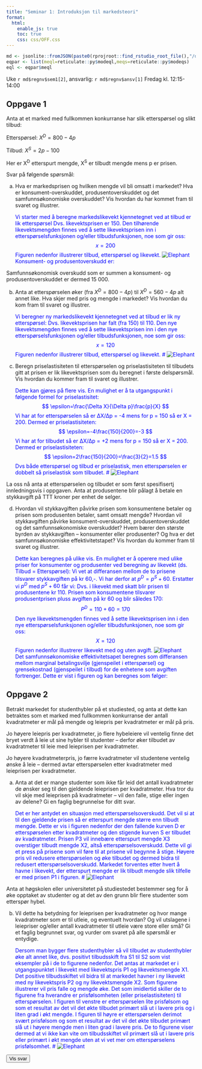 ```yaml
---
title: "Seminar 1: Introduksjon til markedsteori"
format:
  html:
    enable_js: true
    toc: true
    css: css/OFF.css
---
```


```r
md <- jsonlite::fromJSON(paste0(rprojroot::find_rstudio_root_file(),"/data-raw/metadata.json"))
eqpar <- list(meql=reticulate::py$modeql,meqs=reticulate::py$modeqs)
eql <- eqpar$meql
```

Uke `r md$regnv$sem1[2]`, ansvarlig: `r md$regnv$ansv[1]`
Fredag kl. 12:15-14:00


## Oppgave 1

Anta at et marked med fullkommen konkurranse har slik etterspørsel og
slikt tilbud:

Etterspørsel: $X^{D} = 800 - 4p$

Tilbud: $X^{S} = 2p - 100$

Her er X^D^ etterspurt mengde, X^S^ er tilbudt mengde mens p er prisen.

Svar på følgende spørsmål:

a)  Hva er markedsprisen og hvilken mengde vil bli omsatt i markedet?
    Hva er konsument-overskuddet, produsentoverskuddet og det
    samfunnsøkonomiske overskuddet? Vis hvordan du har kommet fram til
    svaret og illustrer.
<p class="answer hidden">
Vi starter med å beregne markedslikevekt kjennetegnet ved at tilbud er lik etterspørsel
\begin{aligned}
2p-100=800-4p \\
6p=900
p=150
\end{aligned}
Dvs. likevektsprisen er 150. Den tilhørende likevektsmengden finnes ved å sette likevektsprisen inn i etterspørselsfunksjonen og/eller tilbudsfunksjonen, noe som gir oss:
$$
x=200
$$
Figuren nedenfor illustrerer tilbud, etterspørsel og likevekt.
![Elephant](bilder/sem1_1a.png)
<br>
Konsument- og produsentoverskudd er:
\begin{aligned}
KO=\frac{1}{2}(200-150)200=5000\\
PO=\frac{1}{2}(150-50)200=10000
\end{aligned}

Samfunnsøkonomisk overskudd som er summen a konsument- og produsentoverskuddet er dermed 15 000.
</p>

b)  Anta at etterspørselen øker (fra $X^{D} = 800 - 4p$) til
    $X^{D} = 560 - 4p$ alt annet like. Hva skjer med pris og mengde i
    markedet? Vis hvordan du kom fram til svaret og illustrer.
<p class="answer hidden">
Vi beregner ny markedslikevekt kjennetegnet ved at tilbud er lik ny etterspørsel:
\begin{aligned}
2p-100=560-4p \\
6p=660 \\
p=110
\end{aligned}
Dvs. likevektsprisen har falt (fra 150) til 110. Den nye likevektsmengden finnes ved å sette likevektsprisen inn i den nye etterspørselsfunksjonen og/eller tilbudsfunksjonen, noe som gir oss:
$$
x=120
$$
Figuren nedenfor illustrerer tilbud, etterspørsel og likevekt.
# ![Elephant](bilder/sem1_1b.png)
</p>

c)  Beregn priselastisiteten til etterspørselen og priselastisiteten til
    tilbudets gitt at prisen er lik likevektsprisen som du beregnet i
    første delspørsmål. Vis hvordan du kommer fram til svaret og
    illustrer.
<p class="answer hidden">
Dette kan gjøres på flere vis. En mulighet er å ta utgangspunkt i følgende formel for priselastisitet:
$$
\epsilon=\frac{\Delta X}{\Delta p}\frac{p}{X}
$$
Vi har at for etterspørselen så er ∆X/∆p = -4 mens for p = 150 så er X = 200. Dermed er priselastisiteten:
$$
\epsilon=-4\frac{150}{200}=-3
$$
Vi har at for tilbudet så er ∆X/∆p = +2 mens for p = 150 så er X = 200. Dermed er priselastisiteten:
$$
\epsilon=2\frac{150}{200}=\frac{3}{2}=1.5
$$
Dvs både etterspørsel og tilbud er priselastisk, men etterspørselen er dobbelt så priselastisk som tilbudet.
# ![Elephant](bilder/sem1_1c.png)
</p>

La oss nå anta at etterspørselen og tilbudet er som først spesifisertj
innledningsvis i oppgaven. Anta at produsentene blir pålagt å betale en
stykkavgift på TTT kroner per enhet de selger.

d)  Hvordan vil stykkavgiften påvirke prisen som konsumentene betaler og
    prisen som produsenten betaler, samt omsatt mengde? Hvordan vil
    stykkavgiften påvirke konsument-overskuddet, produsentoverskuddet og
    det samfunnsøkonomiske overskuddet? Hvem bærer den største byrden av
    stykkavgiften -- konsumenter eller produsenter? Og hva er det
    samfunnsøkonomiske effektivitetstapet? Vis hvordan du kommer fram
    til svaret og illustrer.
<p class="answer hidden">
Dette kan beregnes på ulike vis. En mulighet er å operere med ulike priser for konsumenter og produsenter ved beregning av likevekt (ds. Tilbud = Etterspørsel): 
\begin{aligned}
2p^S-100=800-4p^D \\
2p^S+4p^D=900
\end{aligned}
Vi vet at differansen mellom de to prisene tilsvarer stykkavgiften på kr 60,-. Vi har derfor at $p^D = p^S + 60$. Erstatter vi $p^D$ med $p^S + 60$ får vi:
\begin{aligned}
2p^S-100=800-4(p^S+60) \\
2p^S+4p^S=800+100-240=660 \\
p^S=\frac{660}{6}=110
\end{aligned}
Dvs. i likevekt med skatt blir prisen til produsentene kr 110. Prisen som konsumentene tilsvarer produsentprisen pluss avgiften på kr 60 og blir således 170: 
$$
P^D=110+60=170
$$
Den nye likevektsmengden finnes ved å sette likevektsprisen inn i den nye etterspørselsfunksjonen og/eller tilbudsfunksjonen, noe som gir oss:
$$
X=120
$$
Figuren nedenfor illustrerer likevekt med og uten avgift.
![Elephant](bilder/sem1_1d.png)
<br>
Det samfunnsøkonomiske effektivitetsapet beregnes som differansen mellom marginal betalingsvilje (gjenspeilet i etterspørsel) og grensekostnad (gjenspeilet i tilbud) for de enhetene som avgiften fortrenger. Dette er vist i figuren og kan beregnes som følger:
</p>

## Oppgave 2
Betrakt markedet for studenthybler på et studiested, og anta at dette
kan betraktes som et marked med fullkommen konkurranse der antall
kvadratmeter er mål på mengde og leiepris per kvadratmeter er mål på
pris.

Jo høyere leiepris per kvadratmeter, jo flere hybeleiere vil ventelig
finne det bryet verdt å leie ut sine hybler til studenter -- derfor øker
tilbudet av kvadratmeter til leie med leieprisen per kvadratmeter.

Jo høyere kvadratmeterpris, jo færre kvadratmeter vil studentene
ventelig ønske å leie -- dermed avtar etterspørselen etter kvadratmeter
med leieprisen per kvadratmeter.

a)  Anta at det er mange studenter som ikke får leid det antall
    kvadratmeter de ønsker seg til den gjeldende leieprisen per
    kvadratmeter. Hva tror du vil skje med leieprisen på kvadratmeter --
    vil den falle, stige eller ingen av delene? Gi en faglig begrunnelse
    for ditt svar.
<p class="answer hidden">
Det er her antydet en situasjon med etterspørselsoverskudd. Det vil si at til den gjeldende prisen så er etterspurt mengde større enn tilbudt mengde. Dette er vis i figuren nedenfor der den fallende kurven D er etterspørselen etter kvadratmeter og den stigende kurven S er tilbudet av kvadratmeter. Prisen P3 vil innebære etterspurt mengde X3 overstiger tilbudt mengde X2, altså etterspørselsoverskudd. Dette vil gi et press på prisene som vil føre til at prisene vil begynne å stige. Høyere pris vil redusere etterspørselen og øke tilbudet og dermed bidra til redusert etterspørselsoverskudd. Markedet forventes etter hvert å havne i likevekt, der etterspurt mengde er lik tilbudt mengde slik tilfelle er med prisen P1 i figuren.
# ![Elephant](bilder/sem1_2a.png)
</p>

Anta at høgskolen eller universitetet på studiestedet bestemmer seg for
å øke opptaket av studenter og at det av den grunn blir flere studenter
som etterspør hybel.

b)  Vil dette ha betydning for leieprisen per kvadratmeter og hvor mange
    kvadratmeter som er til utleie, og eventuelt hvordan? Og vil
    utslagene i leiepriser og/eller antall kvadratmeter til utleie være
    store eller små? Gi et faglig begrunnet svar, og vurder om svaret på
    alle spørsmål er entydige.
<p class="answer hidden">
Dersom man bygger flere studenthybler så vil tilbudet av studenthybler øke alt annet like, dvs. positivt tilbudsskift fra S1 til S2 som vist eksempler på i de to figurene nedenfor. Det antas at markedet er i utgangspunktet i likevekt med likevektspris P1 og likevektsmengde X1. Det positive tilbudsskiftet vil bidra til at markedet havner i ny likevekt med ny likevektspris P2 og ny likevektsmengde X2. Som figurene illustrerer vil pris falle og mengde øke. Det som imidlertid skiller de to figurene fra hverandre er prisfølsomheten (eller priselastisiteten) til etterspørselen. I figuren til venstre er etterspørselen lite prisfølsom og som et resultat av det vil det økte tilbudet primært slå ut i lavere pris og i liten grad i økt mengde. I figuren til høyre er etterspørselen derimot svært prisfølsom og som et resultat av det vil det økte tilbudet primært slå ut i høyere mengde men i liten grad i lavere pris. De to figurene viser dermed at vi ikke kan vite om tilbudsskiftet vil primært slå ut i lavere pris eller primært i økt mengde uten at vi vet mer om etterspørselens prisfølsomhet.
# ![Elephant](bilder/sem1_2b.png)
</p>

<button id="show-all-answers">Vis svar</button>

<style>
  .answer {
    color: blue;
  }
</style>
<script>
const answerToggles = document.querySelectorAll(".answer");
const showAllButton = document.getElementById("show-all-answers");

showAllButton.addEventListener("click", () => {
  answerToggles.forEach(answer => {
    answer.classList.toggle("hidden");
  });
});
</script>




